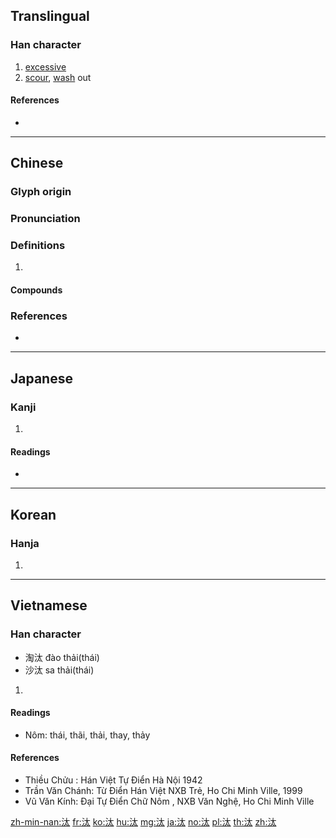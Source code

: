 ==Translingual==

===Han character===
{{Han char|rn=85|rad=水|as=04|sn=7|four=34130|canj=EKI|ids=⿰氵太}}

# [[excessive]]
# [[scour]], [[wash]] out

====References====
* {{Han ref|kx=0607.180|dkj=17160|dj=1001.050|hdz=31560.060|uh=6C70|ud=27760|bh=A84F|bd=43087}}

----

==Chinese==
{{zh-forms|alt=汏,汱,溙}}

===Glyph origin===
{{Han etym}}

===Pronunciation===
{{zh-pron
|m=tài
|c=taai3
|mn=thài/thōa
|mc=y
|oc=y
|cat=
}}

===Definitions===
{{zh-hanzi}}

# {{rfdef|zh}}

====Compounds====
{{zh-der|單淘汰|天然淘汰|刪汰|甄汰|汰換|淘汰|洮汰|汰舊換新|沙汰|汰侈|淘汰賽|裁汰|鐫汰|除汰|自然淘汰}}

===References===
* {{R:twedu|A02147}}

----

==Japanese==

===Kanji===
{{ja-kanji|grade=|rs=水04}}

# {{defn|lang=ja|sort=水04}}

====Readings====
* {{ja-readings|goon=[[たい]] (tai) {{non-joyo-reading}}|kanon=[[たい]] (tai) {{non-joyo-reading}}|kanyoon=[[た]] (ta)|kun=[[よなげる]] (yonageru), [[にごる]] (nigoru), [[おごる]] (ogoru)}}

----

==Korean==

===Hanja===
{{ko-hanja|hangeul=태|eumhun=|rv=tae|mr=t'ae|y=thay}}

# {{defn|lang=ko|sort=水04}}

----

==Vietnamese==

===Han character===
{{vi-hantu|thái, thải|rs=水04}}
* 淘汰 đào thải(thái)
* 沙汰 sa thải(thái)

# {{defn|lang=vi|sort=水04}}

====Readings====
* Nôm: thái, thãi, thải, thay, thảy

====References====
* Thiều Chửu : Hán Việt Tự Điển Hà Nội 1942
* Trần Văn Chánh: Từ Điển Hán Việt NXB Trẻ, Ho Chi Minh Ville, 1999
* Vũ Văn Kính: Đại Tự Điển Chữ Nôm , NXB Văn Nghệ, Ho Chi Minh Ville

[[zh-min-nan:汰]]
[[fr:汰]]
[[ko:汰]]
[[hu:汰]]
[[mg:汰]]
[[ja:汰]]
[[no:汰]]
[[pl:汰]]
[[th:汰]]
[[zh:汰]]